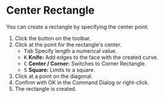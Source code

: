 
# Center Rectangle

<Reference shortcut='' command='Center Rectangle' button='Toolbar' />

You can create a rectangle by specifying the center point.

1. Click the button <ButtonIcon type="button-center-rectangle" /> on the toolbar.
2. Click at the point for the rectangle's center.
   - <kbd>Tab</kbd> Specify length a numerical value.
   - <kbd>K</kbd> **Knife:** Add edges to the face with the created curve.
   - <kbd>C</kbd> **Center / Corner:** Switches to Corner Rectangle.
   - <kbd>S</kbd> **Square:** Limits to a square.
3. Click at a point on the diagonal.
4. Confirm with OK in the Command Dialog or right-click.
5. The rectangle is created.




